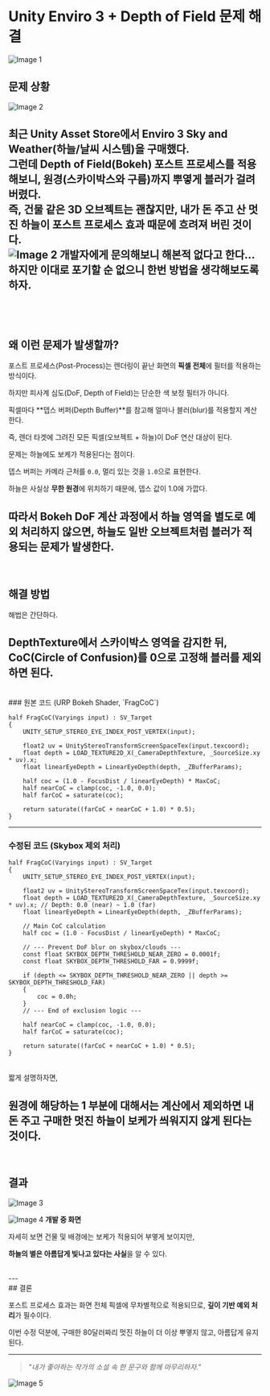 # Unity Enviro 3 + Depth of Field 문제 해결 
![Image 1](/_projects/1/1.gif)
## 문제 상황
![Image 2](/_projects/1/5.png)

최근 Unity Asset Store에서 **Enviro 3 Sky and Weather**(하늘/날씨 시스템)을 구매했다.    
그런데 Depth of Field(Bokeh) 포스트 프로세스를 적용해보니, 원경(스카이박스와 구름)까지 뿌옇게 블러가 걸려 버렸다.    
즉, 건물 같은 3D 오브젝트는 괜찮지만, 내가 돈 주고 산 멋진 하늘이 포스트 프로세스 효과 때문에 흐려져 버린 것이다.  
![Image 2](/_projects/1/4.png)
개발자에게 문의해보니 해본적 없다고 한다...
하지만 이대로 포기할 순 없으니 한번 방법을 생각해보도록 하자.  
<br/>
---
<br/>

## 왜 이런 문제가 발생할까?


포스트 프로세스(Post-Process)는 렌더링이 끝난 화면의 **픽셀 전체**에 필터를 적용하는 방식이다.  


하지만 피사계 심도(DoF, Depth of Field)는 단순한 색 보정 필터가 아니다.


픽셀마다 **뎁스 버퍼(Depth Buffer)**를 참고해 얼마나 블러(blur)를 적용할지 계산한다.


즉, 렌더 타겟에 그려진 모든 픽셀(오브젝트 + 하늘)이 DoF 연산 대상이 된다.


문제는 하늘에도 보케가 적용된다는 점이다.  

뎁스 버퍼는 카메라 근처를 `0.0`, 멀리 있는 것을 `1.0`으로 표현한다.  

하늘은 사실상 **무한 원경**에 위치하기 때문에, 뎁스 값이 1.0에 가깝다.

따라서 Bokeh DoF 계산 과정에서 하늘 영역을 별도로 예외 처리하지 않으면, 하늘도 일반 오브젝트처럼 블러가 적용되는 문제가 발생한다.
<br/>
---
<br/>

## 해결 방법

해법은 간단하다.  

**DepthTexture에서 스카이박스 영역을 감지한 뒤, CoC(Circle of Confusion)를 0으로 고정해 블러를 제외**하면 된다.
<br/>
---
<br/>
### 원본 코드 (URP Bokeh Shader, `FragCoC`)

```hlsl
half FragCoC(Varyings input) : SV_Target
{
    UNITY_SETUP_STEREO_EYE_INDEX_POST_VERTEX(input);

    float2 uv = UnityStereoTransformScreenSpaceTex(input.texcoord);
    float depth = LOAD_TEXTURE2D_X(_CameraDepthTexture, _SourceSize.xy * uv).x;
    float linearEyeDepth = LinearEyeDepth(depth, _ZBufferParams);

    half coc = (1.0 - FocusDist / linearEyeDepth) * MaxCoC;
    half nearCoC = clamp(coc, -1.0, 0.0);
    half farCoC = saturate(coc);

    return saturate((farCoC + nearCoC + 1.0) * 0.5);
}
```

---

### 수정된 코드 (Skybox 제외 처리)

```hlsl
half FragCoC(Varyings input) : SV_Target
{
    UNITY_SETUP_STEREO_EYE_INDEX_POST_VERTEX(input);

    float2 uv = UnityStereoTransformScreenSpaceTex(input.texcoord);
    float depth = LOAD_TEXTURE2D_X(_CameraDepthTexture, _SourceSize.xy * uv).x; // Depth: 0.0 (near) ~ 1.0 (far)
    float linearEyeDepth = LinearEyeDepth(depth, _ZBufferParams);

    // Main CoC calculation
    half coc = (1.0 - FocusDist / linearEyeDepth) * MaxCoC;

    // --- Prevent DoF blur on skybox/clouds ---
    const float SKYBOX_DEPTH_THRESHOLD_NEAR_ZERO = 0.0001f;
    const float SKYBOX_DEPTH_THRESHOLD_FAR = 0.9999f;

    if (depth <= SKYBOX_DEPTH_THRESHOLD_NEAR_ZERO || depth >= SKYBOX_DEPTH_THRESHOLD_FAR)
    {
        coc = 0.0h;
    }
    // --- End of exclusion logic ---

    half nearCoC = clamp(coc, -1.0, 0.0);
    half farCoC = saturate(coc);

    return saturate((farCoC + nearCoC + 1.0) * 0.5);
}
```
<br/>
짧게 설명하자면,  

**원경에 해당하는 1 부분에 대해서는 계산에서 제외**하면 내 돈 주고 구매한 멋진 하늘이 보케가 씌워지지 않게 된다는 것이다.
<br/>
---
<br/>

## 결과
![Image 3](/_projects/1/1.gif)

![Image 4](/_projects/1/2.png)
**개발 중 화면**

자세히 보면 건물 및 배경에는 보케가 적용되어 부옇게 보이지만,  

**하늘의 별은 아름답게 빛나고 있다는 사실**을 알 수 있다.





<br/>
---
<br/>
## 결론

포스트 프로세스 효과는 화면 전체 픽셀에 무차별적으로 적용되므로, **깊이 기반 예외 처리**가 필수이다.  

이번 수정 덕분에, 구매한 80달러짜리 멋진 하늘이 더 이상 뿌옇지 않고, 아름답게 유지된다.

---

> _"내가 좋아하는 작가의 소설 속 한 문구와 함께 마무리하자."_

![Image 5](/_projects/1/3.jpg)
